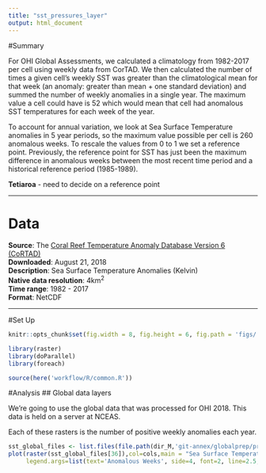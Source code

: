 ```yaml
---
title: "sst_pressures_layer"
output: html_document
---
```


#Summary

For OHI Global Assessments, we calculated a climatology from 1982-2017 per cell using weekly data from CorTAD. We then calculated the number of times a given cell's weekly SST was greater than the climatological mean for that week (an anomaly: greater than mean + one standard deviation) and summed the number of weekly anomalies in a single year. The maximum value a cell could have is 52 which would mean that cell had anomalous SST temperatures for each week of the year.

To account for annual variation, we look at Sea Surface Temperature anomalies in 5 year periods, so the maximum value possible per cell is 260 anomalous weeks. To rescale the values from 0 to 1 we set a reference point. Previously, the reference point for SST has just been the maximum difference in anomalous weeks between the most recent time period and a historical reference period (1985-1989).

**Tetiaroa** - need to decide on a reference point

***

# Data

**Source**: The [Coral Reef Temperature Anomaly Database Version 6 (CoRTAD)](https://data.nodc.noaa.gov/cgi-bin/iso?id=gov.noaa.nodc:0175483)  
**Downloaded**: August 21, 2018  
**Description**:  Sea Surface Temperature Anomalies (Kelvin)  
**Native data resolution**: 4km^2^    
**Time range**: 1982 - 2017  
**Format**:  NetCDF  

***
#Set Up
``` r
knitr::opts_chunk$set(fig.width = 8, fig.height = 6, fig.path = 'figs/', message = FALSE, warning = FALSE)

library(raster)
library(doParallel)
library(foreach)

source(here('workflow/R/common.R'))
```

#Analysis
## Global data layers

We're going to use the global data that was processed for OHI 2018. This data is held on a server at NCEAS.

Each of these rasters is the number of positive weekly anomalies each year.

```r
sst_global_files <- list.files(file.path(dir_M,'git-annex/globalprep/prs_sst/v2018/int'), pattern = 'annual_pos_anomalies', full.names=T)
plot(raster(sst_global_files[36]),col=cols,main = "Sea Surface Temperature 2017",box=F,axes=F,
     legend.args=list(text='Anomalous Weeks', side=4, font=2, line=2.5, cex=0.8))
```

